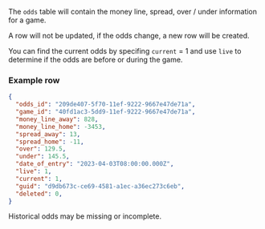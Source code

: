 The `odds` table will contain the money line, spread, over / under information for a game.

A row will not be updated, if the odds change, a new row will be created.

You can find the current odds by specifing `current` = 1 and use `live` to determine if the odds are before or during the game.

### Example row
```json
{
  "odds_id": "209de407-5f70-11ef-9222-9667e47de71a",
  "game_id": "40fd1ac3-5dd9-11ef-9222-9667e47de71a",
  "money_line_away": 828,
  "money_line_home": -3453,
  "spread_away": 13,
  "spread_home": -11,
  "over": 129.5,
  "under": 145.5,
  "date_of_entry": "2023-04-03T08:00:00.000Z",
  "live": 1,
  "current": 1,
  "guid": "d9db673c-ce69-4581-a1ec-a36ec273c6eb",
  "deleted": 0,
}
```

Historical odds may be missing or incomplete.

